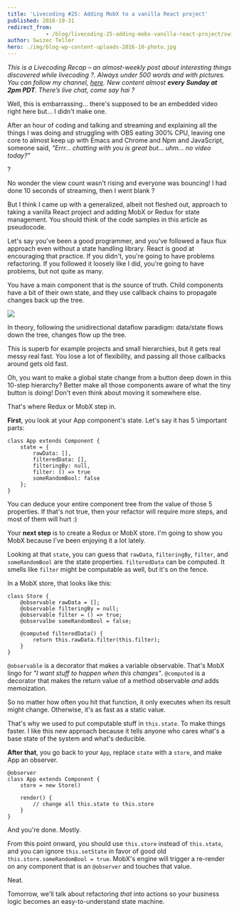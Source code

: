```yaml
---
title: 'Livecoding #25: Adding MobX to a vanilla React project'
published: 2016-10-31
redirect_from: 
            - /blog/livecoding-25-adding-mobx-vanilla-react-project/swizec/7170
author: Swizec Teller
hero: ./img/blog-wp-content-uploads-2016-10-photo.jpg
---
```

_This is a Livecoding Recap – an almost-weekly post about interesting things discovered while livecoding ?. Always under 500 words and with pictures. You can follow my channel, [here](https://livecoding.tv/swizec). New content almost **every Sunday at 2pm PDT**. There’s live chat, come say hai ?_



Well, this is embarrassing… there's supposed to be an embedded video right here but… I didn't make one.



After an hour of coding and talking and streaming and explaining all the things I was doing and struggling with OBS eating 300% CPU, leaving one core to almost keep up with Emacs and Chrome and Npm and JavaScript, someone said, _"Errr… chatting with you is great but… uhm… no video today?"_



?



No wonder the view count wasn't rising and everyone was bouncing! I had done 10 seconds of streaming, then I went blank ?



But I think I came up with a generalized, albeit not fleshed out, approach to taking a vanilla React project and adding MobX or Redux for state management. You should think of the code samples in this article as pseudocode.



Let's say you've been a good programmer, and you’ve followed a faux flux approach even without a state handling library. React is good at encouraging that practice. If you didn't, you're going to have problems refactoring. If you followed it loosely like I did, you're going to have problems, but not quite as many.



You have a main component that is _the_ source of truth. Child components have a bit of their own state, and they use callback chains to propagate changes back up the tree.



![](./img/blog-wp-content-uploads-2016-10-photo.jpg)



In theory, following the unidirectional dataflow paradigm: data/state flows down the tree, changes flow up the tree.



This is superb for example projects and small hierarchies, but it gets real messy real fast. You lose a lot of flexibility, and passing all those callbacks around gets old fast.



Oh, you want to make a global state change from a button deep down in this 10-step hierarchy? Better make all those components aware of what the tiny button is doing! Don't even think about moving it somewhere else.



That's where Redux or MobX step in.



**First**, you look at your App component's state. Let's say it has 5 \\important parts:



```
class App extends Component {
    state = {
        rawData: [],
        filteredData: [],
        filteringBy: null,
        filter: () => true
        someRandomBool: false
    };
}
```



You can deduce your entire component tree from the value of those 5 properties. If that's not true, then your refactor will require more steps, and most of them will hurt :)



Your **next step** is to create a Redux or MobX store. I'm going to show you MobX because I've been enjoying it a lot lately.



Looking at that `state`, you can guess that `rawData`, `filteringBy`, `filter`, and `someRandomBool` are the state properties. `filteredData` can be computed. It smells like `filter` might be computable as well, but it's on the fence.



In a MobX store, that looks like this:



```
class Store {
    @observable rawData = [];
    @observable filteringBy = null;
    @observable filter = () => true;
    @observalbe someRandomBool = false;
 
    @computed filteredData() {
        return this.rawData.filter(this.filter);
    }
}
```



`@observable` is a decorator that makes a variable observable. That's MobX lingo for _"I want stuff to happen when this changes"_. `@computed` is a decorator that makes the return value of a method observable _and_ adds memoization.



So no matter how often you hit that function, it only executes when its result might change. Otherwise, it's as fast as a static value.



That's why we used to put computable stuff in `this.state`. To make things faster. I like this new approach because it tells anyone who cares what's a base state of the system and what's deducible.



**After that**, you go back to your `App`, replace `state` with a `store`, and make App an observer.



```
@observer
class App extends Component {
    store = new Store()
 
    render() {
        // change all this.state to this.store
    }
}
```



And you're done. Mostly.



From this point onward, you should use `this.store` instead of `this.state`, and you can ignore `this.setState` in favor of good old `this.store.someRandomBool = true`. MobX's engine will trigger a re-render on any component that is an `@observer` and touches that value.



Neat.



Tomorrow, we'll talk about refactoring _that_ into actions so your business logic becomes an easy-to-understand state machine.